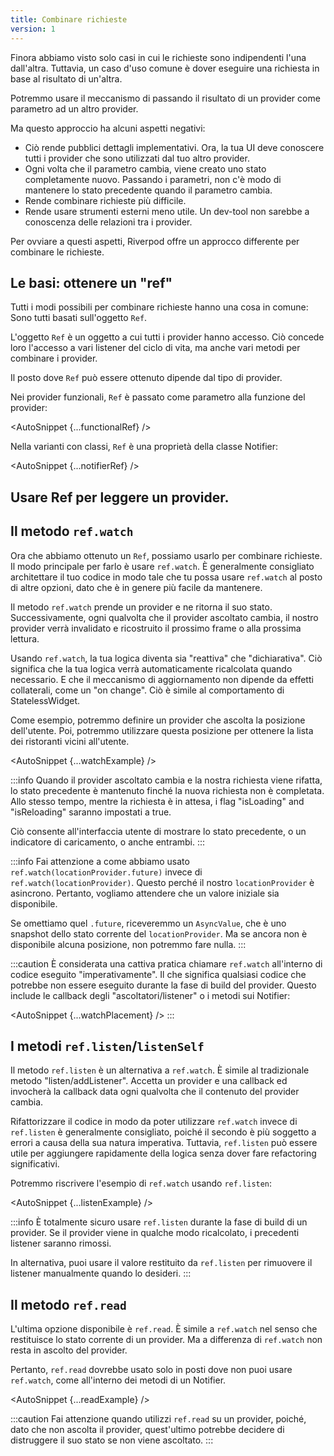 ```yaml
---
title: Combinare richieste
version: 1
---
```



Finora abbiamo visto solo casi in cui le richieste sono indipendenti l'una dall'altra. 
Tuttavia, un caso d'uso comune è dover eseguire una richiesta in base al risultato di un'altra.

Potremmo usare il meccanismo di <Link documentID="essentials/passing_args" /> passando 
il risultato di un provider come parametro ad un altro provider.

Ma questo approccio ha alcuni aspetti negativi:

- Ciò rende pubblici dettagli implementativi.
  Ora, la tua UI deve conoscere tutti i provider che sono utilizzati dal tuo altro provider.
- Ogni volta che il parametro cambia, viene creato uno stato completamente nuovo. 
  Passando i parametri, non c'è modo di mantenere lo stato precedente quando il parametro cambia.
- Rende combinare richieste più difficile.
- Rende usare strumenti esterni meno utile. Un dev-tool non sarebbe a conoscenza
  delle relazioni tra i provider.

Per ovviare a questi aspetti, Riverpod offre un approcco differente per combinare le richieste.

## Le basi: ottenere un "ref"

Tutti i modi possibili per combinare richieste hanno una cosa in comune:
Sono tutti basati sull'oggetto `Ref`.

L'oggetto `Ref` è un oggetto a cui tutti i provider hanno accesso.
Ciò concede loro l'accesso a vari listener del ciclo di vita, ma anche
vari metodi per combinare i provider.

Il posto dove `Ref` può essere ottenuto dipende dal tipo di provider.

Nei provider funzionali, `Ref` è passato come parametro alla funzione del provider:

<AutoSnippet {...functionalRef} />

Nella varianti con classi, `Ref` è una proprietà della classe Notifier:

<AutoSnippet {...notifierRef} />

## Usare Ref per leggere un provider.

## Il metodo `ref.watch`

Ora che abbiamo ottenuto un `Ref`, possiamo usarlo per combinare richieste.
Il modo principale per farlo è usare `ref.watch`.
È generalmente consigliato architettare il tuo codice in modo tale che tu possa 
usare `ref.watch` al posto di altre opzioni, dato che è in genere più facile da mantenere.

Il metodo `ref.watch` prende un provider e ne ritorna il suo stato.
Successivamente, ogni qualvolta che il provider ascoltato cambia, il nostro 
provider verrà invalidato e ricostruito il prossimo frame o alla prossima lettura.

Usando `ref.watch`, la tua logica diventa sia "reattiva" che "dichiarativa".
Ciò significa che la tua logica verrà automaticamente ricalcolata quando necessario.
E che il meccanismo di aggiornamento non dipende da effetti collaterali, come un "on change".
Ciò è simile al comportamento di StatelessWidget.

Come esempio, potremmo definire un provider che ascolta la posizione dell'utente.
Poi, potremmo utilizzare questa posizione per ottenere la lista dei ristoranti vicini all'utente.

<AutoSnippet {...watchExample} />

:::info
Quando il provider ascoltato cambia e la nostra richiesta viene rifatta, lo stato 
precedente è mantenuto finché la nuova richiesta non è completata.
Allo stesso tempo, mentre la richiesta è in attesa, i flag "isLoading" and "isReloading" 
saranno impostati a true.

Ciò consente all'interfaccia utente di mostrare lo stato precedente, 
o un indicatore di caricamento, o anche entrambi.
:::

:::info
Fai attenzione a come abbiamo usato `ref.watch(locationProvider.future)` invece di `ref.watch(locationProvider)`. 
Questo perché il nostro `locationProvider` è asincrono. Pertanto, vogliamo attendere 
che un valore iniziale sia disponibile.

Se omettiamo quel `.future`, riceveremmo un `AsyncValue`, che è uno snapshot 
dello stato corrente del `locationProvider`. Ma se ancora non è disponibile alcuna posizione, 
non potremmo fare nulla.
:::

:::caution
È considerata una cattiva pratica chiamare `ref.watch` all'interno di codice eseguito 
"imperativamente". Il che significa qualsiasi codice che potrebbe non essere eseguito durante la fase di build 
del provider. Questo include le callback degli "ascoltatori/listener" o i metodi sui Notifier:

<AutoSnippet {...watchPlacement} />
:::

## I metodi `ref.listen`/`listenSelf`

Il metodo `ref.listen` è un alternativa a `ref.watch`.
È simile al tradizionale metodo "listen/addListener". Accetta un provider e una callback 
ed invocherà la callback data ogni qualvolta che il contenuto del provider cambia.

Rifattorizzare il codice in modo da poter utilizzare `ref.watch` invece di `ref.listen` 
è generalmente consigliato, poiché il secondo è più soggetto a errori a causa della sua natura imperativa. 
Tuttavia, `ref.listen` può essere utile per aggiungere rapidamente della logica senza dover fare 
refactoring significativi.

Potremmo riscrivere l'esempio di `ref.watch` usando `ref.listen`:

<AutoSnippet {...listenExample} />

:::info
È totalmente sicuro usare `ref.listen` durante la fase di build di un provider.
Se il provider viene in qualche modo ricalcolato, i precedenti listener saranno rimossi.

In alternativa, puoi usare il valore restituito da `ref.listen` per rimuovere il listener 
manualmente quando lo desideri.
:::

## Il metodo `ref.read`

L'ultima opzione disponibile è `ref.read`.
È simile a `ref.watch` nel senso che restituisce lo stato corrente di un provider.
Ma a differenza di `ref.watch` non resta in ascolto del provider.

Pertanto, `ref.read` dovrebbe usato solo in posti dove non puoi usare 
`ref.watch`, come all'interno dei metodi di un Notifier.

<AutoSnippet {...readExample} />

:::caution
Fai attenzione quando utilizzi `ref.read` su un provider, poiché, dato che non ascolta il provider, 
quest'ultimo potrebbe decidere di distruggere il suo stato se non viene ascoltato.
:::
